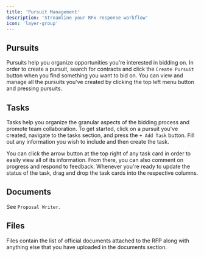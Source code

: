 ```yaml
---
title: 'Pursuit Management'
description: 'Streamline your RFx response workflow'
icon: 'layer-group'
---
```


## Pursuits

Pursuits help you organize opportunities you're interested in bidding on. In order to create a pursuit, search for contracts and click the `Create Pursuit` button when you find something you want to bid on. You can view and manage all the pursuits you've created by clicking the top left menu button and pressing pursuits.

## Tasks

Tasks help you organize the granular aspects of the bidding process and promote team collaboration. To get started, click on a pursuit you've created, navigate to the tasks section, and press the `+ Add Task` button. Fill out any information you wish to include and then create the task.

You can click the arrow button at the top right of any task card in order to easily view all of its information. From there, you can also comment on progress and respond to feedback. Whenever you're ready to update the status of the task, drag and drop the task cards into the respective columns.

## Documents

See `Proposal Writer`.
## Files

Files contain the list of official documents attached to the RFP along with anything else that you have uploaded in the documents section.


